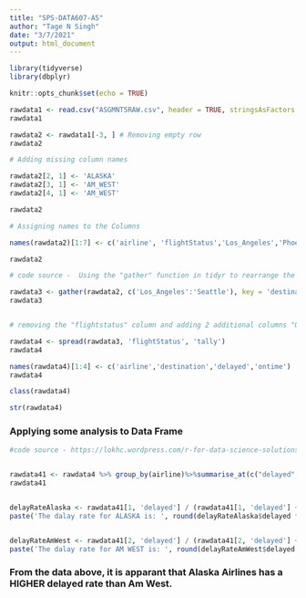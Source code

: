 ```yaml
---
title: "SPS-DATA607-A5"
author: "Tage N Singh"
date: "3/7/2021"
output: html_document
---
```


```r

library(tidyverse)
library(dbplyr)

knitr::opts_chunk$set(echo = TRUE)
```

```r
rawdata1 <- read.csv("ASGMNT5RAW.csv", header = TRUE, stringsAsFactors = FALSE) # Read the .csv file
rawdata1
```
```r

rawdata2 <- rawdata1[-3, ] # Removing empty row
rawdata2

# Adding missing column names

rawdata2[2, 1] <- 'ALASKA'
rawdata2[3, 1] <- 'AM_WEST'
rawdata2[4, 1] <- 'AM_WEST'

rawdata2

# Assigning names to the Columns

names(rawdata2)[1:7] <- c('airline', 'flightStatus','Los_Angeles','Phoenix','San_Diego','San_Francisco','Seattle')

rawdata2

```
```r

# code source -  Using the "gather" function in tidyr to rearrange the dataset, sourced from https://rstudio.com/resources/webinars/data-wrangling-with-r-and-rstudio/ 

rawdata3 <- gather(rawdata2, c('Los_Angeles':'Seattle'), key = 'destination', value = 'tally')
rawdata3


# removing the "flightstatus" column and adding 2 additional columns "On-Time" and "Delayed" Using the "spread"SPREAD" function - sourced from https://rstudio.com/resources/webinars/data-wrangling-with-r-and-rstudio/ 

rawdata4 <- spread(rawdata3, 'flightStatus', 'tally')
rawdata4

names(rawdata4)[1:4] <- c('airline','destination','delayed','ontime')
rawdata4

class(rawdata4)

str(rawdata4)


```
### Applying some analysis to Data Frame

```r

#code source - https://lokhc.wordpress.com/r-for-data-science-solutions/chapter-5-data-transformation/


rawdata41 <- rawdata4 %>% group_by(airline)%>%summarise_at(c("delayed", "ontime"), sum)
rawdata41


delayRateAlaska <- rawdata41[1, 'delayed'] / (rawdata41[1, 'delayed'] + rawdata41[1, 'ontime'])
paste('The dalay rate for ALASKA is: ', round(delayRateAlaska$delayed * 100, 2), '%', sep = '')


delayRateAmWest <- rawdata41[2, 'delayed'] / (rawdata41[2, 'delayed'] + rawdata41[2, 'ontime'])
paste('The dalay rate for AM WEST is: ', round(delayRateAmWest$delayed * 100, 2), '%', sep = '')

```
### From the data above, it is apparant that Alaska Airlines has a HIGHER delayed rate than Am West.
